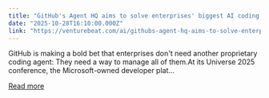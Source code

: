 ```yaml
---
title: "GitHub's Agent HQ aims to solve enterprises' biggest AI coding problem: Too many agents, no central control"
date: "2025-10-28T16:10:00.000Z"
link: "https://venturebeat.com/ai/githubs-agent-hq-aims-to-solve-enterprises-biggest-ai-coding-problem-too"
---
```


GitHub is making a bold bet that enterprises don&#x27;t need another proprietary coding agent: They need a way to manage all of them.At its Universe 2025 conference, the Microsoft-owned developer plat...

[Read more](https://venturebeat.com/ai/githubs-agent-hq-aims-to-solve-enterprises-biggest-ai-coding-problem-too)
